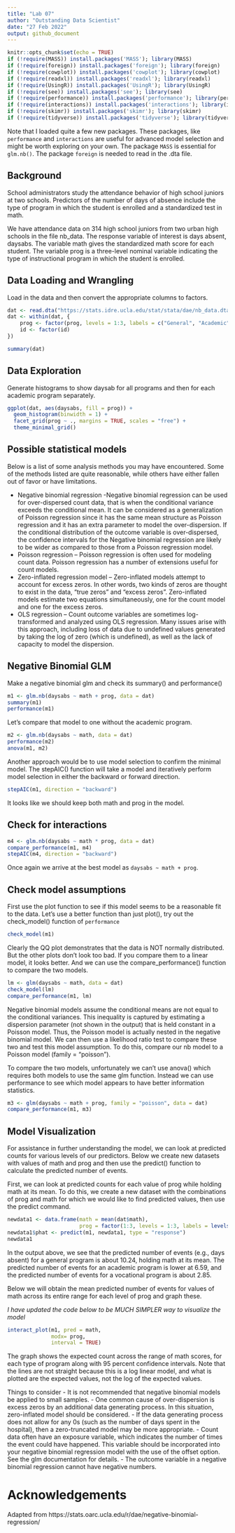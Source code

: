 ```yaml
---
title: "Lab 07"
author: "Outstanding Data Scientist"
date: "27 Feb 2022"
output: github_document
---
```


```r
knitr::opts_chunk$set(echo = TRUE)
if (!require(MASS)) install.packages('MASS'); library(MASS)
if (!require(foreign)) install.packages('foreign'); library(foreign)
if (!require(cowplot)) install.packages('cowplot'); library(cowplot)
if (!require(readxl)) install.packages('readxl'); library(readxl)
if (!require(UsingR)) install.packages('UsingR'); library(UsingR)
if (!require(see)) install.packages('see'); library(see)
if (!require(performance)) install.packages('performance'); library(performance)
if (!require(interactions)) install.packages('interactions'); library(interactions)
if (!require(skimr)) install.packages('skimr'); library(skimr)
if (!require(tidyverse)) install.packages('tidyverse'); library(tidyverse)
```

Note that I loaded quite a few new packages. 
These packages, like `performance` and `interactions` are useful for advanced model selection and might be worth exploring on your own. 
The package `MASS` is essential for `glm.nb()`. 
The package `foreign` is needed to read in the .dta file.

## Background

School administrators study the attendance behavior of high school juniors at two schools. Predictors of the number of days of absence include the type of program in which the student is enrolled and a standardized test in math.

We have attendance data on 314 high school juniors from two urban high schools in the file nb_data. The response variable of interest is days absent, daysabs. The variable math gives the standardized math score for each student. The variable prog is a three-level nominal variable indicating the type of instructional program in which the student is enrolled.

## Data Loading and Wrangling

Load in the data and then convert the appropriate columns to factors.

```r
dat <- read.dta("https://stats.idre.ucla.edu/stat/stata/dae/nb_data.dta")
dat <- within(dat, {
    prog <- factor(prog, levels = 1:3, labels = c("General", "Academic", "Vocational"))
    id <- factor(id)
})

summary(dat)
```

## Data Exploration

Generate histograms to show daysab for all programs and then for each academic program separately. 

```r
ggplot(dat, aes(daysabs, fill = prog)) + 
  geom_histogram(binwidth = 1) + 
  facet_grid(prog ~ ., margins = TRUE, scales = "free") +
  theme_minimal_grid()
```

## Possible statistical models

Below is a list of some analysis methods you may have encountered. Some of the methods listed are quite reasonable, while others have either fallen out of favor or have limitations.

- Negative binomial regression -Negative binomial regression can be used for over-dispersed count data, that is when the conditional variance exceeds the conditional mean. It can be considered as a generalization of Poisson regression since it has the same mean structure as Poisson regression and it has an extra parameter to model the over-dispersion. If the conditional distribution of the outcome variable is over-dispersed, the confidence intervals for the Negative binomial regression are likely to be wider as compared to those from a Poisson regression model.
- Poisson regression – Poisson regression is often used for modeling count data. Poisson regression has a number of extensions useful for count models.
- Zero-inflated regression model – Zero-inflated models attempt to account for excess zeros. In other words, two kinds of zeros are thought to exist in the data, “true zeros” and “excess zeros”. Zero-inflated models estimate two equations simultaneously, one for the count model and one for the excess zeros.
- OLS regression – Count outcome variables are sometimes log-transformed and analyzed using OLS regression. Many issues arise with this approach, including loss of data due to undefined values generated by taking the log of zero (which is undefined), as well as the lack of capacity to model the dispersion.

## Negative Binomial GLM

Make a negative binomial glm and check its summary() and performance()

```r
m1 <- glm.nb(daysabs ~ math + prog, data = dat)
summary(m1)
performance(m1)
```

Let's compare that model to one without the academic program.

```r
m2 <- glm.nb(daysabs ~ math, data = dat)
performance(m2)
anova(m1, m2)
```

Another approach would be to use model selection to confirm the minimal model. 
The stepAIC() function will take a model and iteratively perform model selection in either the backward or forward direction.

```r
stepAIC(m1, direction = "backward")
```

It looks like we should keep both math and prog in the model.

## Check for interactions

```r
m4 <- glm.nb(daysabs ~ math * prog, data = dat)
compare_performance(m1, m4)
stepAIC(m4, direction = "backward")
```

Once again we arrive at the best model as `daysabs ~ math + prog`.

## Check model assumptions

First use the plot function to see if this model seems to be a reasonable fit to the data.
Let's use a better function than just plot(), try out the check_model() function of `performance`

```r
check_model(m1)
```

Clearly the QQ plot demonstrates that the data is NOT normally distributed. 
But the other plots don't look too bad. If you compare them to a linear model, it looks better.
And we can use the compare_performance() function to compare the two models.

```r
lm <- glm(daysabs ~ math, data = dat)
check_model(lm)
compare_performance(m1, lm)
```


Negative binomial models assume the conditional means are not equal to the conditional variances. 
This inequality is captured by estimating a dispersion parameter (not shown in the output) that is held constant in a Poisson model. 
Thus, the Poisson model is actually nested in the negative binomial model. 
We can then use a likelihood ratio test to compare these two and test this model assumption. 
To do this, compare our nb model to a Poisson model (family = "poisson").

To compare the two models, unfortunately we can't use anova() which requires both models to use the same glm function. 
Instead we can use performance to see which model appears to have better information statistics.

```r
m3 <- glm(daysabs ~ math + prog, family = "poisson", data = dat)
compare_performance(m1, m3)
```

## Model Visualization

For assistance in further understanding the model, we can look at predicted counts for various levels of our predictors. 
Below we create new datasets with values of math and prog and then use the predict() function to calculate the predicted number of events.

First, we can look at predicted counts for each value of prog while holding math at its mean. 
To do this, we create a new dataset with the combinations of prog and math for which we would like to find predicted values, then use the predict command.

```r
newdata1 <- data.frame(math = mean(dat$math), 
                       prog = factor(1:3, levels = 1:3, labels = levels(dat$prog)))
newdata1$phat <- predict(m1, newdata1, type = "response")
newdata1
```
In the output above, we see that the predicted number of events (e.g., days absent) for a general program is about 10.24, holding math at its mean. 
The predicted number of events for an academic program is lower at 6.59, and the predicted number of events for a vocational program is about 2.85.

Below we will obtain the mean predicted number of events for values of math across its entire range for each level of prog and graph these.

*I have updated the code below to be MUCH SIMPLER way to visualize the model*

```r
interact_plot(m1, pred = math,
              modx= prog,  
              interval = TRUE)
```

The graph shows the expected count across the range of math scores, for each type of program along with 95 percent confidence intervals.
Note that the lines are not straight because this is a log linear model, and what is plotted are the expected values, not the log of the expected values.

Things to consider
- It is not recommended that negative binomial models be applied to small samples.
- One common cause of over-dispersion is excess zeros by an additional data generating process. In this situation, zero-inflated model should be considered.
- If the data generating process does not allow for any 0s (such as the number of days spent in the hospital), then a zero-truncated model may be more appropriate.
- Count data often have an exposure variable, which indicates the number of times the event could have happened. This variable should be incorporated into your negative binomial regression model with the use of the offset option. See the glm documentation for details.
- The outcome variable in a negative binomial regression cannot have negative numbers.



# Acknowledgements

Adapted from https://stats.oarc.ucla.edu/r/dae/negative-binomial-regression/


